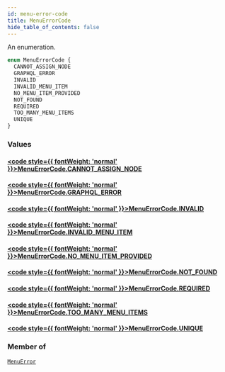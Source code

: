 ```yaml
---
id: menu-error-code
title: MenuErrorCode
hide_table_of_contents: false
---
```








An enumeration.

```graphql
enum MenuErrorCode {
  CANNOT_ASSIGN_NODE
  GRAPHQL_ERROR
  INVALID
  INVALID_MENU_ITEM
  NO_MENU_ITEM_PROVIDED
  NOT_FOUND
  REQUIRED
  TOO_MANY_MENU_ITEMS
  UNIQUE
}
```


### Values

#### [<code style={{ fontWeight: 'normal' }}>MenuErrorCode.<b>CANNOT_ASSIGN_NODE</b></code>](#) 
> 
> 

#### [<code style={{ fontWeight: 'normal' }}>MenuErrorCode.<b>GRAPHQL_ERROR</b></code>](#) 
> 
> 

#### [<code style={{ fontWeight: 'normal' }}>MenuErrorCode.<b>INVALID</b></code>](#) 
> 
> 

#### [<code style={{ fontWeight: 'normal' }}>MenuErrorCode.<b>INVALID_MENU_ITEM</b></code>](#) 
> 
> 

#### [<code style={{ fontWeight: 'normal' }}>MenuErrorCode.<b>NO_MENU_ITEM_PROVIDED</b></code>](#) 
> 
> 

#### [<code style={{ fontWeight: 'normal' }}>MenuErrorCode.<b>NOT_FOUND</b></code>](#) 
> 
> 

#### [<code style={{ fontWeight: 'normal' }}>MenuErrorCode.<b>REQUIRED</b></code>](#) 
> 
> 

#### [<code style={{ fontWeight: 'normal' }}>MenuErrorCode.<b>TOO_MANY_MENU_ITEMS</b></code>](#) 
> 
> 

#### [<code style={{ fontWeight: 'normal' }}>MenuErrorCode.<b>UNIQUE</b></code>](#) 
> 
> 



### Member of

[`MenuError`](../../../developer/api-reference/objects/menu-error)  <Badge class="secondary" text="object"/>



